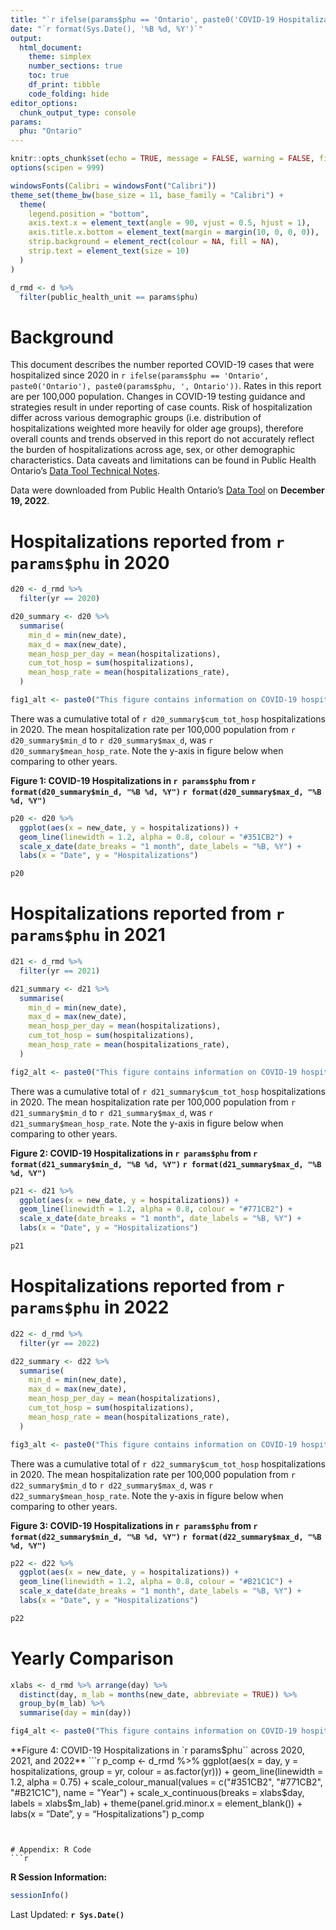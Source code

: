 ```yaml
---
title: "`r ifelse(params$phu == 'Ontario', paste0('COVID-19 Hospitalizations in Ontario'), paste0('COVID-19 Hospitalizations in Ontario: ', params$phu))`"
date: "`r format(Sys.Date(), '%B %d, %Y')`"
output:
  html_document:
    theme: simplex
    number_sections: true
    toc: true
    df_print: tibble
    code_folding: hide
editor_options: 
  chunk_output_type: console
params:
  phu: "Ontario"
---
```


```r
knitr::opts_chunk$set(echo = TRUE, message = FALSE, warning = FALSE, fig.height = 6, fig.width = 9)
options(scipen = 999)

windowsFonts(Calibri = windowsFont("Calibri"))
theme_set(theme_bw(base_size = 11, base_family = "Calibri") +
  theme(
    legend.position = "bottom",
    axis.text.x = element_text(angle = 90, vjust = 0.5, hjust = 1),
    axis.title.x.bottom = element_text(margin = margin(10, 0, 0, 0)),
    strip.background = element_rect(colour = NA, fill = NA),
    strip.text = element_text(size = 10)
  )
)

d_rmd <- d %>% 
  filter(public_health_unit == params$phu)
```

# Background
This document describes the number reported COVID-19 cases that were hospitalized since 2020 in `r ifelse(params$phu == 'Ontario', paste0('Ontario'), paste0(params$phu, ', Ontario'))`. Rates in this report are per 100,000 population. Changes in COVID-19 testing guidance and strategies result in under reporting of case counts. Risk of hospitalization differ across various demographic groups (i.e. distribution of hospitalizations weighted more heavily for older age groups), therefore overall counts and trends observed in this report do not accurately reflect the burden of hospitalizations across age, sex, or other demographic characteristics. Data caveats and limitations can be found in Public Health Ontario's [Data Tool Technical Notes](https://www.publichealthontario.ca/-/media/data-files/covid-19-data-tool-technical-notes.pdf?la=en). 

Data were downloaded from Public Health Ontario's [Data Tool](https://www.publichealthontario.ca/en/data-and-analysis/infectious-disease/covid-19-data-surveillance/covid-19-data-tool?tab=trends) on **December 19, 2022**. 

# Hospitalizations reported from `r params$phu` in 2020
```r
d20 <- d_rmd %>% 
  filter(yr == 2020)

d20_summary <- d20 %>% 
  summarise(
    min_d = min(new_date),
    max_d = max(new_date),
    mean_hosp_per_day = mean(hospitalizations),
    cum_tot_hosp = sum(hospitalizations),
    mean_hosp_rate = mean(hospitalizations_rate),
  )

fig1_alt <- paste0("This figure contains information on COVID-19 hospitalizations in 2020 over time in ", params$phu, ". The y-axis is the number of COVID-19 hospitalizations and the x-axis is date.")
```
There was a cumulative total of `r d20_summary$cum_tot_hosp` hospitalizations in 2020. The mean hospitalization rate per 100,000 population from `r d20_summary$min_d` to `r d20_summary$max_d`, was `r d20_summary$mean_hosp_rate`. Note the y-axis in figure below when comparing to other years.

**Figure 1: COVID-19 Hospitalizations in `r params$phu` from `r format(d20_summary$min_d, "%B %d, %Y")` `r format(d20_summary$max_d, "%B %d, %Y")`**
```r
p20 <- d20 %>% 
  ggplot(aes(x = new_date, y = hospitalizations)) +
  geom_line(linewidth = 1.2, alpha = 0.8, colour = "#351CB2") +
  scale_x_date(date_breaks = "1 month", date_labels = "%B, %Y") +
  labs(x = "Date", y = "Hospitalizations")

p20
```


# Hospitalizations reported from `r params$phu` in 2021
```r
d21 <- d_rmd %>% 
  filter(yr == 2021)

d21_summary <- d21 %>% 
  summarise(
    min_d = min(new_date),
    max_d = max(new_date),
    mean_hosp_per_day = mean(hospitalizations),
    cum_tot_hosp = sum(hospitalizations),
    mean_hosp_rate = mean(hospitalizations_rate),
  )

fig2_alt <- paste0("This figure contains information on COVID-19 hospitalizations in 2021 over time in .", params$phu, " The y-axis is the number of COVID-19 hospitalizations and the x-axis is date.")
```
There was a cumulative total of `r d21_summary$cum_tot_hosp` hospitalizations in 2020. The mean hospitalization rate per 100,000 population from `r d21_summary$min_d` to `r d21_summary$max_d`, was `r d21_summary$mean_hosp_rate`. Note the y-axis in figure below when comparing to other years.

**Figure 2: COVID-19 Hospitalizations in `r params$phu` from `r format(d21_summary$min_d, "%B %d, %Y")` `r format(d21_summary$max_d, "%B %d, %Y")`**
```r
p21 <- d21 %>% 
  ggplot(aes(x = new_date, y = hospitalizations)) +
  geom_line(linewidth = 1.2, alpha = 0.8, colour = "#771CB2") +
  scale_x_date(date_breaks = "1 month", date_labels = "%B, %Y") +
  labs(x = "Date", y = "Hospitalizations")

p21
```


# Hospitalizations reported from `r params$phu` in 2022
```r
d22 <- d_rmd %>% 
  filter(yr == 2022)

d22_summary <- d22 %>% 
  summarise(
    min_d = min(new_date),
    max_d = max(new_date),
    mean_hosp_per_day = mean(hospitalizations),
    cum_tot_hosp = sum(hospitalizations),
    mean_hosp_rate = mean(hospitalizations_rate),
  )

fig3_alt <- paste0("This figure contains information on COVID-19 hospitalizations in 2022 over time in .", params$phu, " The y-axis is the number of COVID-19 hospitalizations and the x-axis is date.")
```
There was a cumulative total of `r d22_summary$cum_tot_hosp` hospitalizations in 2020. The mean hospitalization rate per 100,000 population from `r d22_summary$min_d` to `r d22_summary$max_d`, was `r d22_summary$mean_hosp_rate`. Note the y-axis in figure below when comparing to other years.

**Figure 3: COVID-19 Hospitalizations in `r params$phu` from `r format(d22_summary$min_d, "%B %d, %Y")` `r format(d22_summary$max_d, "%B %d, %Y")`**
```r
p22 <- d22 %>% 
  ggplot(aes(x = new_date, y = hospitalizations)) +
  geom_line(linewidth = 1.2, alpha = 0.8, colour = "#B21C1C") +
  scale_x_date(date_breaks = "1 month", date_labels = "%B, %Y") +
  labs(x = "Date", y = "Hospitalizations")

p22
```


# Yearly Comparison
```r
xlabs <- d_rmd %>% arrange(day) %>% 
  distinct(day, m_lab = months(new_date, abbreviate = TRUE)) %>% 
  group_by(m_lab) %>% 
  summarise(day = min(day))

fig4_alt <- paste0("This figure contains information on COVID-19 hospitalizations across 2020, 2021 and 2022 in ", params$phu, ". The y-axis is the number of COVID-19 hospitalizations and the x-axis is date, with each line representing hospitalizations in each year.")
```

**Figure 4: COVID-19 Hospitalizations in `r params$phu`` across 2020, 2021, and 2022**
```r
p_comp <- d_rmd %>% 
  ggplot(aes(x = day, y = hospitalizations, group = yr, colour = as.factor(yr))) +
  geom_line(linewidth = 1.2, alpha = 0.75) +
  scale_colour_manual(values = c("#351CB2", "#771CB2", "#B21C1C"), name = "Year") +
  scale_x_continuous(breaks = xlabs$day, labels = xlabs$m_lab) +
  theme(panel.grid.minor.x = element_blank()) +
  labs(x = "Date", y = "Hospitalizations")
p_comp
```


# Appendix: R Code
```r
```


**R Session Information:**
```r
sessionInfo()
```


Last Updated: **`r Sys.Date()`**
